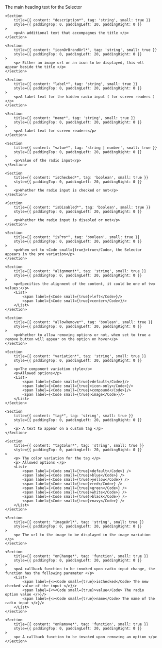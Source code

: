 
<PackageInstallGuide packageName="@wpmudev/sui-selector" />

<Section title="Props" border={true}>
	<Section
    	title={{ content: "title*", tag: 'string', small: true }}
    	style={{ paddingTop: 0, paddingLeft: 20, paddingRight: 0 }}
    >
    	<p>The main heading text for the Selector </p>
    </Section>

	<Section
    	title={{ content: "description*", tag: 'string', small: true }}
    	style={{ paddingTop: 0, paddingLeft: 20, paddingRight: 0 }}
    >
    	<p>An additional text that accompagnes the title </p>
    </Section>

    <Section
    	title={{ content: "iconOrBrandUrl*", tag: 'string', small: true }}
    	style={{ paddingTop: 0, paddingLeft: 20, paddingRight: 0 }}
    >
    	<p> Either an image url or an icon to be displayed, this wll appear beside the title </p>
    </Section>

    <Section
    	title={{ content: "label*", tag: 'string', small: true }}
    	style={{ paddingTop: 0, paddingLeft: 20, paddingRight: 0 }}
    >
    	<p>A label text for the hidden radio input ( for screen readers ) </p>
    </Section>

    <Section
    	title={{ content: "name*", tag: 'string', small: true }}
    	style={{ paddingTop: 0, paddingLeft: 20, paddingRight: 0 }}
    >
    	<p>A label text for screen readers</p>
    </Section>

    <Section
    	title={{ content: "value*", tag: 'string | number', small: true }}
    	style={{ paddingTop: 0, paddingLeft: 20, paddingRight: 0 }}
    >
    	<p>Value of the radio input</p>
    </Section>

    <Section
    	title={{ content: "isChecked*", tag: 'boolean', small: true }}
    	style={{ paddingTop: 0, paddingLeft: 20, paddingRight: 0 }}
    >
    	<p>Whether the radio input is checked or not</p>
    </Section>

    <Section
    	title={{ content: "isDisabled*", tag: 'boolean', small: true }}
    	style={{ paddingTop: 0, paddingLeft: 20, paddingRight: 0 }}
    >
    	<p>Whether the radio input is disabled or not</p>
    </Section>

    <Section
    	title={{ content: "isPro*", tag: 'boolean', small: true }}
    	style={{ paddingTop: 0, paddingLeft: 20, paddingRight: 0 }}
    >
    	<p>When set to <Code small={true}>true</Code>, the Selector appears in the pro variation</p>
    </Section>

    <Section
    	title={{ content: "alignment*", tag: 'string', small: true }}
    	style={{ paddingTop: 0, paddingLeft: 20, paddingRight: 0 }}
    >
    	<p>Specifies the alignment of the content, it could be one of two values:</p>
    	<List>
    		<span label={<Code small={true}>left</Code>}/>
    		<span label={<Code small={true}>center</Code>}/>
    	</List>
    </Section>

    <Section
    	title={{ content: "allowRemove*", tag: 'boolean', small: true }}
    	style={{ paddingTop: 0, paddingLeft: 20, paddingRight: 0 }}
    >
    	<p>Whether to allow removing options or not, when set to true a remove button will appear on the option on hover</p>
    </Section>

    <Section
    	title={{ content: "variation*", tag: 'string', small: true }}
    	style={{ paddingTop: 0, paddingLeft: 20, paddingRight: 0 }}
    >
    	<p>The component variation style</p>
    	<p>Allowed options</p>
    	<List>
    		<span label={<Code small={true}>default</Code>}/>
    		<span label={<Code small={true}>icon-only</Code>}/>
    		<span label={<Code small={true}>compound</Code>}/>
    		<span label={<Code small={true}>image</Code>}/>
    	</List>
    </Section>

    <Section
    	title={{ content: "tag*", tag: 'string', small: true }}
    	style={{ paddingTop: 0, paddingLeft: 20, paddingRight: 0 }}
    >
    	<p> A text to appear on a custom tag </p>
    </Section>

    <Section
    	title={{ content: "tagColor*", tag: 'string', small: true }}
    	style={{ paddingTop: 0, paddingLeft: 20, paddingRight: 0 }}
    >
    	<p> The color variation for the tag </p>
    	<p> Allowed options </p>
    	<List>
    		<span label={<Code small={true}>default</Code>} />
    		<span label={<Code small={true}>blue</Code>} />
    		<span label={<Code small={true}>yellow</Code>} />
    		<span label={<Code small={true}>red</Code>} />
    		<span label={<Code small={true}>green</Code>} />
    		<span label={<Code small={true}>white</Code>} />
    		<span label={<Code small={true}>black</Code>} />
    		<span label={<Code small={true}>navy</Code>} />
    	</List>
    </Section>

    <Section
    	title={{ content: "imageUrl*", tag: 'string', small: true }}
    	style={{ paddingTop: 0, paddingLeft: 20, paddingRight: 0 }}
    >
    	<p> The url to the image to be displayed in the image variation </p>
    </Section>

    <Section
    	title={{ content: "onChange*", tag: 'function', small: true }}
    	style={{ paddingTop: 0, paddingLeft: 20, paddingRight: 0 }}
    >
    	<p>A callback function to be invoked upon radio input change, the function has the following parameter </p>
    	<List>
    		<span label={<><Code small={true}>isChecked</Code> The new checked value of the input </>}/>
    		<span label={<><Code small={true}>value</Code> The radio option value </>}/>
    		<span label={<><Code small={true}>name</Code> The name of the radio input </>}/>
    	</List>
    </Section>

    <Section
    	title={{ content: "onRemove*", tag: 'function', small: true }}
    	style={{ paddingTop: 0, paddingLeft: 20, paddingRight: 0 }}
    >
    	<p> A callback function to be invoked upon removing an option </p>
    </Section>

</Section>
